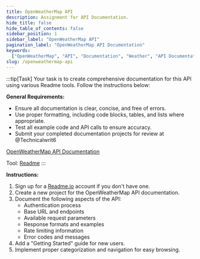 ```yaml
---
title: OpenWeatherMap API
description: Assignment for API Documentation.
hide_title: false
hide_table_of_contents: false
sidebar_position: 1
sidebar_label: "OpenWeatherMap API"
pagination_label: "OpenWeatherMap API Documentation"
keywords:
  ["OpenWeatherMap", "API", "Documentation", "Weather", "API Documentation"]
slug: /openweathermap-api
---
```


:::tip[Task]
Your task is to create comprehensive documentation for this API using various Readme tools. Follow the instructions below:

**General Requirements:**
- Ensure all documentation is clear, concise, and free of errors.
- Use proper formatting, including code blocks, tables, and lists where appropriate.
- Test all example code and API calls to ensure accuracy.
- Submit your completed documentation projects for review at @Technicalwrit6

[OpenWeatherMap API Documentation](https://openweathermap.org/api/one-call-3#start)

Tool: [Readme](https://readme.com/)
:::

**Instructions:**

1. Sign up for a [Readme.io](https://readme.com/) account if you don't have one.
2. Create a new project for the OpenWeatherMap API documentation.
3. Document the following aspects of the API:
   - Authentication process
   - Base URL and endpoints
   - Available request parameters
   - Response formats and examples
   - Rate limiting information
   - Error codes and messages
4. Add a "Getting Started" guide for new users.
5. Implement proper categorization and navigation for easy browsing.
